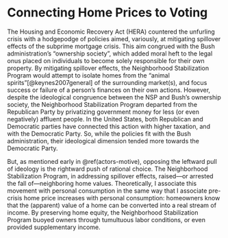 # Connecting Home Prices to Voting {#motive-opportunity}

The Housing and Economic Recovery Act (HERA) countered the unfurling crisis with a hodgepodge of policies aimed, variously, at mitigating spillover effects of the subprime mortgage crisis.
This aim congrued with the Bush administration's "ownership society", which added moral heft to the legal onus placed on individuals to become solely responsible for their own property.
By mitigating spillover effects, the Neighborhood Stabilization Program would attempt to isolate homes from the "animal spirits"[@keynes2007general] of the surrounding market(s), and focus success or failure of a person's finances on their own actions.
However, despite the ideological congruence between the NSP and Bush's ownership society, the Neighborhood Stabilization Program departed from the Republican Party by privatizing government money for less (or even negatively) affluent people.
In the United States, both Republican and Democratic parties have connected this action with higher taxation, and with the Democratic Party.
So, while the policies fit with the Bush administration, their ideological dimension tended more towards the Democratic Party.

But, as mentioned early in \@ref(actors-motive), opposing the leftward pull of ideology is the rightward push of rational choice.
The Neighborhood Stabilization Program, in addressing spillover effects, raised---or arrested the fall of---neighboring home values.
Theoretically, I associate this movement with personal consumption in the same way that I associate pre-crisis home price increases with personal consumption: homeowners know that the (apparent) value of a home can be converted into a real stream of income.
By preserving home equity, the Neighborhood Stabilization Program buoyed owners through tumultuous labor conditions, or even provided supplementary income.
